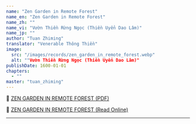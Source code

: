 ```yaml
---
name: "Zen Garden in Remote Forest"
name_en: "Zen Garden in Remote Forest"
name_zh: ""
name_vi: "Vườn Thiền Rừng Ngọc (Thiền Uyển Dao Lâm)"
name_jp: ""
author: "Tuan Zhiming"
translator: "Venerable Thông Thiền"
image:
  src: "/images/records/zen_garden_in_remote_forest.webp"
  alt: ""Vườn Thiền Rừng Ngọc (Thiền Uyển Dao Lâm)"
publishDate: 1600-01-01
chapters:
  - ""
master: "tuan_zhiming"
---
```


📖 <a href="https://www.niemphat.vn/downloads/thien-tong/hoc-thien/vuon-thien-rung-ngoc-thong-thien.pdf" target="_blank">ZEN GARDEN IN REMOTE FOREST (PDF)</a>

📖 <a href="http://tuvien.com/to_su_thien/index.php?id=vuonthienrungngoc-00#loidausach" target="_blank">ZEN GARDEN IN REMOTE FOREST (Read Online)</a>

***



